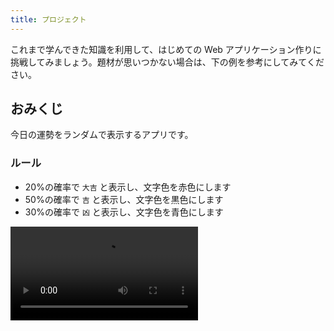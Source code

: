 ```yaml
---
title: プロジェクト
---
```



これまで学んできた知識を利用して、はじめての Web アプリケーション作りに挑戦してみましょう。題材が思いつかない場合は、下の例を参考にしてみてください。

## おみくじ

今日の運勢をランダムで表示するアプリです。

### ルール

- 20%の確率で `大吉` と表示し、文字色を赤色にします
- 50%の確率で `吉` と表示し、文字色を黒色にします
- 30%の確率で `凶` と表示し、文字色を青色にします

<video src={omikujiVideo} controls />

### ヒント

- `Math.random` <Term>関数</Term>は、呼び出すたびに変わる 0 以上 1 未満の一様乱数を<Term>返し</Term>ます。

```javascript
document.write(Math.random()); // 0.8924949384481442
```

- 発生させた乱数を<Term>変数</Term>に保存しておきましょう。この乱数は `[0, 1)` の一様分布に従うので、例えば `[0, 0.2)` に含まれる確率は 20% になります。

```javascript
const r = Math.random();
if (r < 0.2) {
  // 20%の確率で実行される
} else if (条件式2) {
  // 50%の確率で実行される
} else {
  // 30%の確率で実行される
}
```

- クリックするためのボタンと、テキストを表示して色を変えるための `div` <Term>要素</Term>の両方を <Term>JavaScript</Term> から取得してみましょう。

```html title="index.html"
<button id="omikuji-button" type="button">おみくじを引く</button>
<div id="result"></div>
```

```javascript title="script.js"
const omikujiButton = document.getElementById("omikuji-button");
const result = document.getElementById("result");

function omikuji() {
  result.textContent = "結果";
}
omikujiButton.onclick = omikuji;
```

### 解答例

<ViewSource url={import.meta.url} path="_samples/omikuji" />

## ストップウォッチ

シンプルなストップウォッチです。おみくじの課題より難易度が高いです。

### ルール

- `スタート` ボタンをクリックすると、時刻の数え上げが開始されます
- 1 秒ごとに表示される数値が更新されます

<video src={stopwatchVideo} controls />

### ヒント

- `setInterval` <Term>関数</Term>は<Term>引数</Term>をふたつ (`func`, `delay`)とり、`func` は<Term>値</Term>としての<Term>関数</Term>、`delay` は整数です。`setInterval` は、 `func` に指定された<Term>関数</Term>を `delay` ミリ秒の間隔で定期的に実行します。

```javascript
function greet() {
  document.write("<p>Hello World</p>");
}

setInterval(greet, 1000);
```

このコードを実行すると、1 秒ずつ画面に `<p>Hello World</p>` が書き加えられていきます。

- ボタン<Term>要素</Term>がクリックされたら `setInterval` <Term>関数</Term>を実行し、タイマーを開始しましょう。

```javascript
function start() {
  setInterval(関数名, 1000);
}

const startButton = document.getElementById("start-button");
startButton.onclick = start;
```

- 時刻は常に <Term>JavaScript</Term> の<Term>変数</Term>として保持しておくと扱いやすくなります。

```javascript
let time = 0;

function tick() {
  time += 1;
}
```

- (発展) ストップボタンを作りたい場合は、 `setInterval` <Term>関数</Term>の<Term>戻り値</Term>を利用しましょう。 `setInterval` の<Term>戻り値</Term>は整数で、`clearInterval` にこの<Term>値</Term>を<Term>渡す</Term>と、動作中のタイマーを解除することができます。

```javascript
let timerId;

function start() {
  timerId = setInterval(関数名, 1000);
}

function stop() {
  clearInterval(timerId);
}

const startButton = document.getElementById("start-button");
const stopButton = document.getElementById("stop-button");
startButton.onclick = start;
stopButton.onclick = stop;
```

### 解答例

<ViewSource url={import.meta.url} path="_samples/stopwatch" />
